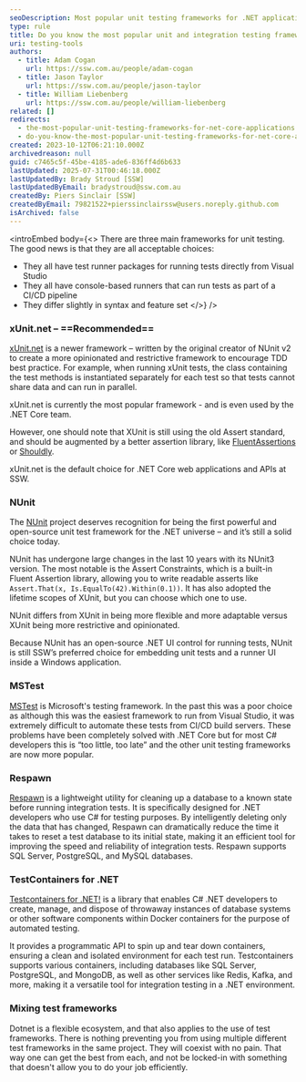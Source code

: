```yaml
---
seoDescription: Most popular unit testing frameworks for .NET applications include xUnit, NUnit, and MSTest, each with its own strengths and syntax.
type: rule
title: Do you know the most popular unit and integration testing frameworks for .NET applications?
uri: testing-tools
authors:
  - title: Adam Cogan
    url: https://ssw.com.au/people/adam-cogan
  - title: Jason Taylor
    url: https://ssw.com.au/people/jason-taylor
  - title: William Liebenberg
    url: https://ssw.com.au/people/william-liebenberg
related: []
redirects:
  - the-most-popular-unit-testing-frameworks-for-net-core-applications
  - do-you-know-the-most-popular-unit-testing-frameworks-for-net-core-applications
created: 2023-10-12T06:21:10.000Z
archivedreason: null
guid: c7465c5f-45be-4185-ade6-836ff4d6b633
lastUpdated: 2025-07-31T00:46:18.000Z
lastUpdatedBy: Brady Stroud [SSW]
lastUpdatedByEmail: bradystroud@ssw.com.au
createdBy: Piers Sinclair [SSW]
createdByEmail: 79821522+pierssinclairssw@users.noreply.github.com
isArchived: false
---
```


<introEmbed
  body={<>
There are three main frameworks for unit testing. The good news is that they are all acceptable choices:

* They all have test runner packages for running tests directly from Visual Studio
* They all have console-based runners that can run tests as part of a CI/CD pipeline
* They differ slightly in syntax and feature set
  </>}
/>
### xUnit.net – ==Recommended==

[xUnit.net](https://xunit.net/) is a newer framework – written by the original creator of NUnit v2 to create a more opinionated and restrictive framework to encourage TDD best practice. For example, when running xUnit tests, the class containing the test methods is instantiated separately for each test so that tests cannot share data and can run in parallel.

xUnit.net is currently the most popular framework - and is even used by the .NET Core team.

However, one should note that XUnit is still using the old Assert standard, and should be augmented by a better assertion library, like [FluentAssertions](https://fluentassertions.com/) or [Shouldly](https://github.com/shouldly/shouldly).

xUnit.net is the default choice for .NET Core web applications and APIs at SSW.

### NUnit

The [NUnit](https://github.com/nunit/docs) project deserves recognition for being the first powerful and open-source unit test framework for the .NET universe – and it’s still a solid choice today.

NUnit has undergone large changes in the last 10 years with its NUnit3 version. The most notable is the Assert Constraints, which is a built-in Fluent Assertion library, allowing you to write readable asserts like `Assert.That(x, Is.EqualTo(42).Within(0.1))`. It has also adopted the lifetime scopes of XUnit, but you can choose which one to use.

NUnit differs from XUnit in being more flexible and more adaptable versus XUnit being more restrictive and opinionated.

Because NUnit has an open-source .NET UI control for running tests, NUnit is still SSW’s preferred choice for embedding unit tests and a runner UI inside a Windows application.

### MSTest

[MSTest](https://docs.microsoft.com/en-us/visualstudio/test/getting-started-with-unit-testing?WT.mc_id=DT-MVP-33518) is Microsoft's testing framework. In the past this was a poor choice as although this was the easiest framework to run from Visual Studio, it was extremely difficult to automate these tests from CI/CD build servers. These problems have been completely solved with .NET Core but for most C# developers this is “too little, too late” and the other unit testing frameworks are now more popular.

### Respawn

[Respawn](https://github.com/jbogard/Respawn) is a lightweight utility for cleaning up a database to a known state before running integration tests. It is specifically designed for .NET developers who use C# for testing purposes. By intelligently deleting only the data that has changed, Respawn can dramatically reduce the time it takes to reset a test database to its initial state, making it an efficient tool for improving the speed and reliability of integration tests. Respawn supports SQL Server, PostgreSQL, and MySQL databases.

### TestContainers for .NET

[Testcontainers for .NET!](https://dotnet.testcontainers.org/) is a library that enables C# .NET developers to create, manage, and dispose of throwaway instances of database systems or other software components within Docker containers for the purpose of automated testing.

It provides a programmatic API to spin up and tear down containers, ensuring a clean and isolated environment for each test run. Testcontainers supports various containers, including databases like SQL Server, PostgreSQL, and MongoDB, as well as other services like Redis, Kafka, and more, making it a versatile tool for integration testing in a .NET environment.

### Mixing test frameworks

Dotnet is a flexible ecosystem, and that also applies to the use of test frameworks. There is nothing preventing you from using multiple different test frameworks in the same project. They will coexist with no pain. That way one can get the best from each, and not be locked-in with something that doesn't allow you to do your job efficiently.

